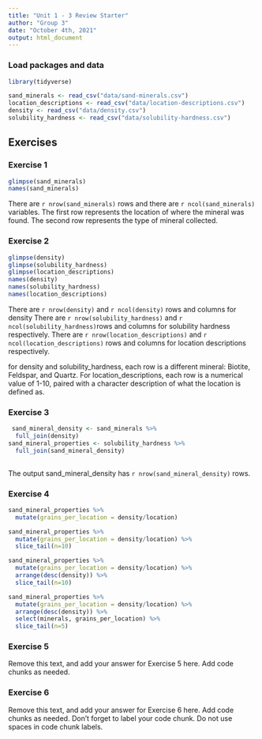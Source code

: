 ```yaml
---
title: "Unit 1 - 3 Review Starter"
author: "Group 3"
date: "October 4th, 2021"
output: html_document
---
```


### Load packages and data

```r
library(tidyverse) 
```

```r
sand_minerals <- read_csv("data/sand-minerals.csv")
location_descriptions <- read_csv("data/location-descriptions.csv")
density <- read_csv("data/density.csv")
solubility_hardness <- read_csv("data/solubility-hardness.csv")
```

## Exercises

### Exercise 1

```r
glimpse(sand_minerals)
names(sand_minerals)
```
There are `r nrow(sand_minerals)` rows and there are `r ncol(sand_minerals)` variables.
The first row represents the location of where the mineral was found. The second row represents the type of mineral collected.

### Exercise 2

```r
glimpse(density)
glimpse(solubility_hardness)
glimpse(location_descriptions)
names(density)
names(solubility_hardness)
names(location_descriptions)
```
There are `r nrow(density)` and `r ncol(density)` rows and columns for density
There are `r nrow(solubility_hardness)` and `r ncol(solubility_hardness)`rows and columns for solubility hardness respectively.
There are `r nrow(location_descriptions)` and `r ncol(location_descriptions)` rows and columns for location descriptions respectively.

for density and solubility_hardness, each row is a different mineral: Biotite, Feldspar, and Quartz. For location_descriptions, each row is a numerical value of 1-10, paired with a character description of what the location is defined as.

### Exercise 3

```r
 sand_mineral_density <- sand_minerals %>% 
  full_join(density)
sand_mineral_properties <- solubility_hardness %>%
  full_join(sand_mineral_density)
 
```
The output sand_mineral_density has `r nrow(sand_mineral_density)` rows.

### Exercise 4

```r
sand_mineral_properties %>%
  mutate(grains_per_location = density/location)
```

```r
sand_mineral_properties %>%
  mutate(grains_per_location = density/location) %>% 
  slice_tail(n=10)
```
```r
sand_mineral_properties %>%
  mutate(grains_per_location = density/location) %>%
  arrange(desc(density)) %>% 
  slice_tail(n=10)
```
```r
sand_mineral_properties %>%
  mutate(grains_per_location = density/location) %>%
  arrange(desc(density)) %>% 
  select(minerals, grains_per_location) %>% 
  slice_tail(n=5)
```
### Exercise 5

Remove this text, and add your answer for Exercise 5 here.
Add code chunks as needed.



### Exercise 6

Remove this text, and add your answer for Exercise 6 here.
Add code chunks as needed.
Don't forget to label your code chunk.
Do not use spaces in code chunk labels.
